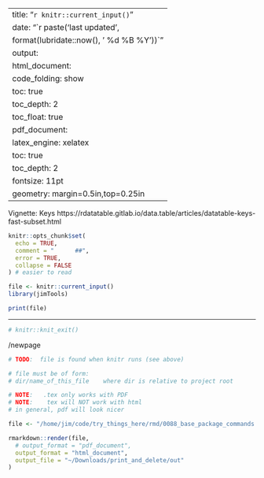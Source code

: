 
---
title: "`r knitr::current_input()`"
date: "`r paste('last updated', 
    format(lubridate::now(), ' %d %B %Y'))`"
output:   
  html_document:  
        code_folding: show
        toc: true 
        toc_depth: 2
        toc_float: true
  pdf_document:   
    latex_engine: xelatex  
    toc: true
    toc_depth:  2   
fontsize: 11pt   
geometry: margin=0.5in,top=0.25in   
---
Vignette:  Keys
https://rdatatable.gitlab.io/data.table/articles/datatable-keys-fast-subset.html

```r
knitr::opts_chunk$set(
  echo = TRUE,
  comment = "      ##",
  error = TRUE,
  collapse = FALSE
) # easier to read
```


```r
file <- knitr::current_input()
library(jimTools)
``` 


```r
print(file)
```

***

```r
# knitr::knit_exit()
```

/newpage


```r
# TODO:  file is found when knitr runs (see above)

# file must be of form:
# dir/name_of_this_file    where dir is relative to project root

# NOTE:   .tex only works with PDF
# NOTE:    tex will NOT work with html
# in general, pdf will look nicer

file <- "/home/jim/code/try_things_here/rmd/0088_base_package_commands.Rmd"

rmarkdown::render(file,
  # output_format = "pdf_document",
  output_format = "html_document",
  output_file = "~/Downloads/print_and_delete/out"
)
```
